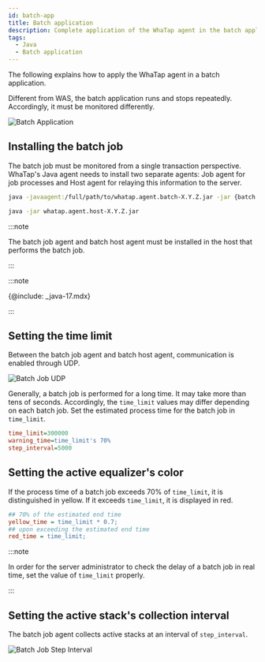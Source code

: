 ```yaml
---
id: batch-app
title: Batch application
description: Complete application of the WhaTap agent in the batch application environment.
tags:
  - Java
  - Batch application
---
```


The following explains how to apply the WhaTap agent in a batch application. 

Different from WAS, the batch application runs and stops repeatedly. Accordingly, it must be monitored differently.

![Batch Application](/img/batch-app-intro.png)

## Installing the batch job

The batch job must be monitored from a single transaction perspective. WhaTap's Java agent needs to install two separate agents: Job agent for job processes and Host agent for relaying this information to the server.

```bash title='Batch Job Agent'
java -javaagent:/full/path/to/whatap.agent.batch-X.Y.Z.jar -jar {batch job jar}
```

```bash title='Batch Host Agent'
java -jar whatap.agent.host-X.Y.Z.jar
```

:::note

The batch job agent and batch host agent must be installed in the host that performs the batch job.

:::

:::note

{@include: _java-17.mdx}

:::

## Setting the time limit

Between the batch job agent and batch host agent, communication is enabled through UDP.

![Batch Job UDP](/img/batch-app-udp.png)

Generally, a batch job is performed for a long time. It may take more than tens of seconds. Accordingly, the `time_limit` values may differ depending on each batch job. Set the estimated process time for the batch job in `time_limit`.

```ini title=whatap.conf
time_limit=300000
warning_time=time_limit's 70%
step_interval=5000
```

## Setting the active equalizer's color

If the process time of a batch job exceeds 70% of `time_limit`, it is distinguished in yellow. If it exceeds `time_limit`, it is displayed in red.

```ini title='whatap.conf' {2,4} showLineNumbers
## 70% of the estimated end time
yellow_time = time_limit * 0.7;
## upon exceeding the estimated end time
red_time = time_limit;
```

<ImgLang img='batch-app-timelimit.png' desc='Batch Job UDP' />

:::note

In order for the server administrator to check the delay of a batch job in real time, set the value of `time_limit` properly.

:::

## Setting the active stack's collection interval

The batch job agent collects active stacks at an interval of `step_interval`. 

![Batch Job Step Interval](/img/batch-app-prof.png)
